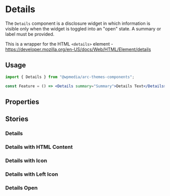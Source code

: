 


<Meta of={IndexStories} />

# Details

The `Details` component is a disclosure widget in which information is visible only when the widget is toggled into an "open" state. A summary or label must be provided.

This is a wrapper for the HTML `<details>` element - https://developer.mozilla.org/en-US/docs/Web/HTML/Element/details

## Usage

```jsx
import { Details } from "@wpmedia/arc-themes-components";

const Feature = () => <Details summary="Summary">Details Text</Details>;
```

## Properties

<Controls />

## Stories

### Details

<Story of={IndexStories.DefaultDetails} />

### Details with HTML Content

<Story of={IndexStories.DetailsWithHtmlContext} />

### Details with Icon

<Story of={IndexStories.DetailsWithIcon} />

### Details with Left Icon

<Story of={IndexStories.DetailsWithLeftIcon} />

### Details Open

<Story of={IndexStories.DetailsOpen} />
